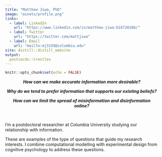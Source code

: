 ```yaml
---
title: "Matthew Jiwa, PhD"
image: "assets/profile.png"
links:
  - label: LinkedIn
    url: "https://www.linkedin.com/in/matthew-jiwa-b1672610b/"
  - label: Twitter
    url: "https://twitter.com/mattjiwa"
  - label: Email
    url: "mailto:mj3159@columbia.edu"
site: distill::distill_website
output:
  postcards::trestles
---
```


```r
knitr::opts_chunk$set(echo = FALSE)
```

<center><b>
*How can we make accurate information more desirable?*

*Why do we tend to prefer information that supports our existing beliefs?*

*How can we limit the spread of misinformation and disinformation online?*
</b></center>
<br>

I'm a postdoctoral researcher at Columbia University studying our relationship with information.

These are examples of the type of questions that guide my research interests. I combine computational modelling with experimental design from cognitive psychology to address these questions.
